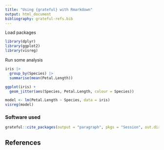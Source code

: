 ```yaml
---
title: "Using {grateful} with Rmarkdown"
output: html_document
bibliography: grateful-refs.bib
---
```


Load packages

```r
library(dplyr)
library(ggplot2)
library(visreg)
```

Run some analysis

```r
iris |> 
  group_by(Species) |> 
  summarise(mean(Petal.Length))

ggplot(iris) +
  geom_jitter(aes(Species, Petal.Length, colour = Species))

model <- lm(Petal.Length ~ Species, data = iris)
visreg(model)
```

### Software used

```r
grateful::cite_packages(output = "paragraph", pkgs = "Session", out.dir = ".")
```


## References
